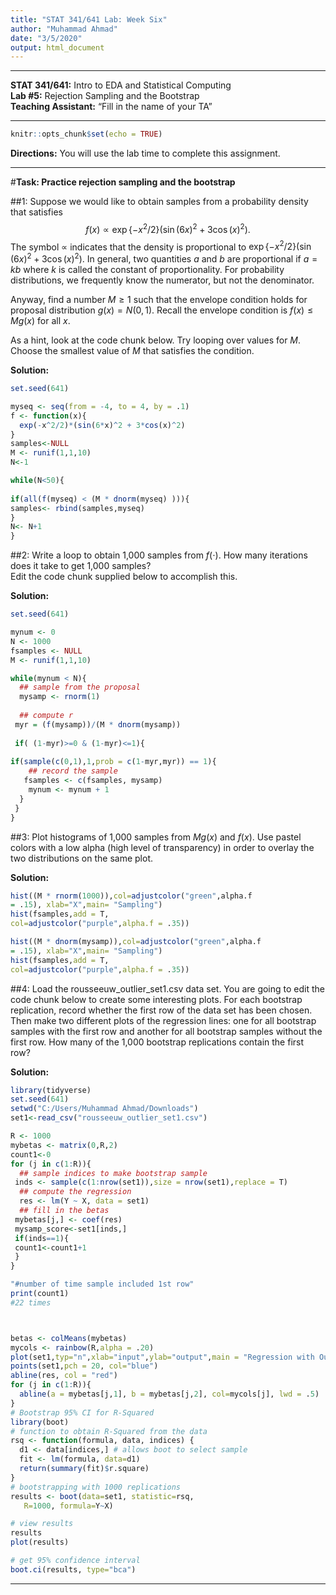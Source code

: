 ---
title: "STAT 341/641 Lab: Week Six"
author: "Muhammad Ahmad"
date: "3/5/2020"
output: html_document
---
---

**STAT 341/641:**        Intro to EDA and Statistical Computing  
**Lab #5:**              Rejection Sampling and the Bootstrap  
**Teaching Assistant:**  "Fill in the name of your TA"

* * *

```{r setup, include=FALSE}
knitr::opts_chunk$set(echo = TRUE)
```

**Directions:**  You will use the lab time to complete this assignment.

* * *

#**Task: Practice rejection sampling and the bootstrap**  


##1: Suppose we would like to obtain samples from a probability density that satisfies
$$f(x) \propto \exp\left\{-x^2/2 \right\}(\sin(6x)^2 + 3\cos(x)^2).$$
The symbol $\propto$ indicates that the density is proportional to $\exp\left\{-x^2/2 \right\}(\sin(6x)^2 + 3\cos(x)^2)$.  In general, two quantities $a$ and $b$ are proportional if $a = kb$ where $k$ is called the constant of proportionality.  For probability distributions, we frequently know the numerator, but not the denominator.  

Anyway, find a number $M \geq 1$ such that the envelope condition holds for proposal distribution $g(x) = N(0,1).$  Recall the envelope condition is $f(x) \leq M g(x)$ for all $x$.  

As a hint, look at the code chunk below.  Try looping over values for $M$.  Choose the smallest value of $M$ that satisfies the condition. 


**Solution:**
```{r}
set.seed(641)

myseq <- seq(from = -4, to = 4, by = .1)
f <- function(x){
  exp(-x^2/2)*(sin(6*x)^2 + 3*cos(x)^2)
}
samples<-NULL
M <- runif(1,1,10)
N<-1

while(N<50){
  
if(all(f(myseq) < (M * dnorm(myseq) ))){
samples<- rbind(samples,myseq)
}
N<- N+1
}
```
##2: Write a loop to obtain 1,000 samples from $f(\cdot)$.  How many iterations does it take to get 1,000 samples?  
Edit the code chunk supplied below to accomplish this.

**Solution:**  
```{r}
set.seed(641)

mynum <- 0
N <- 1000
fsamples <- NULL
M <- runif(1,1,10) 

while(mynum < N){
  ## sample from the proposal
  mysamp <- rnorm(1)
  
  ## compute r
 myr = (f(mysamp))/(M * dnorm(mysamp))
 
 if( (1-myr)>=0 & (1-myr)<=1){
  
if(sample(c(0,1),1,prob = c(1-myr,myr)) == 1){
    ## record the sample
   fsamples <- c(fsamples, mysamp)
    mynum <- mynum + 1
  }
 }  
}


```

##3: Plot histograms of 1,000 samples from $Mg(x)$ and $f(x)$.  Use pastel colors with a low alpha (high level of transparency) in order to overlay the two distributions on the same plot.


**Solution:**  
```{r}

hist((M * rnorm(1000)),col=adjustcolor("green",alpha.f
= .15), xlab="X",main= "Sampling")
hist(fsamples,add = T,
col=adjustcolor("purple",alpha.f = .35))

hist((M * dnorm(mysamp)),col=adjustcolor("green",alpha.f
= .15), xlab="X",main= "Sampling")
hist(fsamples,add = T,
col=adjustcolor("purple",alpha.f = .35))

```

##4: Load the rousseeuw_outlier_set1.csv data set.  You are going to edit the code chunk below to create some interesting plots. For each bootstrap replication, record whether the first row of the data set has been chosen.  Then make two different plots of the regression lines:  one for all bootstrap samples with the first row and another for all bootstrap samples without the first row.  How many of the 1,000 bootstrap replications contain the first row?

**Solution:**  
```{r, warning=FALSE}
library(tidyverse)
set.seed(641)
setwd("C:/Users/Muhammad Ahmad/Downloads")
set1<-read_csv("rousseeuw_outlier_set1.csv")

R <- 1000
mybetas <- matrix(0,R,2)
count1<-0
for (j in c(1:R)){
  ## sample indices to make bootstrap sample
 inds <- sample(c(1:nrow(set1)),size = nrow(set1),replace = T)
  ## compute the regression
  res <- lm(Y ~ X, data = set1)
  ## fill in the betas
 mybetas[j,] <- coef(res)
 mysamp_score<-set1[inds,]
 if(inds==1){
 count1<-count1+1
 }
}

"#number of time sample included 1st row"
print(count1)
#22 times



betas <- colMeans(mybetas)
mycols <- rainbow(R,alpha = .20)
plot(set1,typ="n",xlab="input",ylab="output",main = "Regression with Outliers")
points(set1,pch = 20, col="blue")
abline(res, col = "red")
for (j in c(1:R)){
  abline(a = mybetas[j,1], b = mybetas[j,2], col=mycols[j], lwd = .5)
}
# Bootstrap 95% CI for R-Squared
library(boot)
# function to obtain R-Squared from the data
rsq <- function(formula, data, indices) {
  d1 <- data[indices,] # allows boot to select sample
  fit <- lm(formula, data=d1)
  return(summary(fit)$r.square)
}
# bootstrapping with 1000 replications
results <- boot(data=set1, statistic=rsq,
   R=1000, formula=Y~X)

# view results
results
plot(results)

# get 95% confidence interval
boot.ci(results, type="bca")


```


* * *
